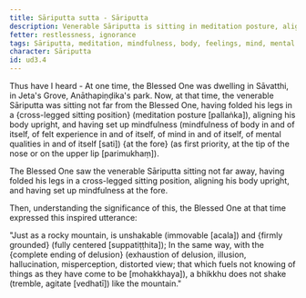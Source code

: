 ```yaml
---
title: Sāriputta sutta - Sāriputta
description: Venerable Sāriputta is sitting in meditation posture, aligning his body upright, having set up mindfulness at the fore. The Blessed One sees this and expresses an inspired utterance.
fetter: restlessness, ignorance
tags: Sāriputta, meditation, mindfulness, body, feelings, mind, mental qualities, mountain, delusion, ud, ud3
character: Sāriputta
id: ud3.4
---
```


Thus have I heard - At one time, the Blessed One was dwelling in Sāvatthi, in Jeta's Grove, Anāthapiṇḍika's park. Now, at that time, the venerable Sāriputta was sitting not far from the Blessed One, having folded his legs in a \{cross-legged sitting position} (meditation posture [pallaṅka]), aligning his body upright, and having set up mindfulness (mindfulness of body in and of itself, of felt experience in and of itself, of mind in and of itself, of mental qualities in and of itself [sati]) \{at the fore} (as first priority, at the tip of the nose or on the upper lip [parimukhaṃ]).

The Blessed One saw the venerable Sāriputta sitting not far away, having folded his legs in a cross-legged sitting position, aligning his body upright, and having set up mindfulness at the fore.

Then, understanding the significance of this, the Blessed One at that time expressed this inspired utterance:

"Just as a rocky mountain,
is unshakable (immovable [acala]) and \{firmly grounded} (fully centered [suppatiṭṭhita]);
In the same way, with the \{complete ending of delusion} (exhaustion of delusion, illusion, hallucination, misperception, distorted view; that which fuels not knowing of things as they have come to be [mohakkhaya]),
a bhikkhu does not shake (tremble, agitate [vedhatī]) like the mountain."